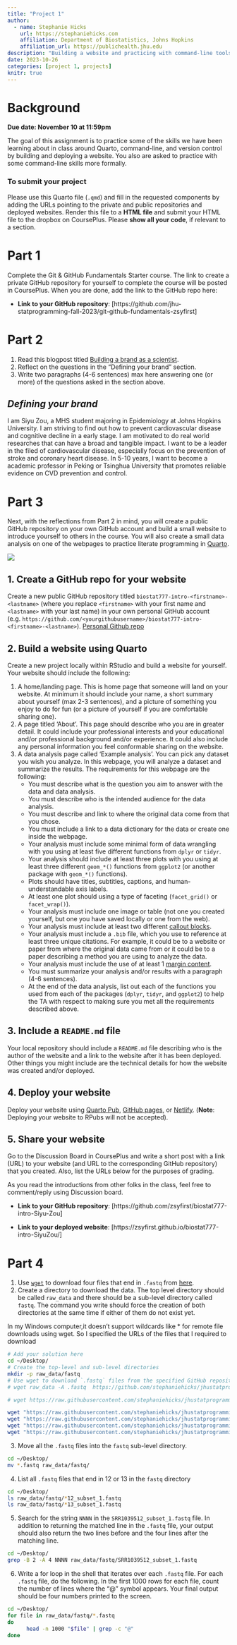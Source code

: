 ```yaml
---
title: "Project 1"
author: 
  - name: Stephanie Hicks
    url: https://stephaniehicks.com
    affiliation: Department of Biostatistics, Johns Hopkins
    affiliation_url: https://publichealth.jhu.edu
description: "Building a website and practicing with command-line tools"
date: 2023-10-26
categories: [project 1, projects]
knitr: true
---
```


# Background

**Due date: November 10 at 11:59pm**

The goal of this assignment is to practice some of the skills we have been learning about in class around Quarto, command-line, and version control by building and deploying a website. You also are asked to practice with some command-line skills more formally.

### To submit your project

Please use this Quarto file (`.qmd`) and fill in the requested components by adding the URLs pointing to the private and public repositories and deployed websites. Render this file to a **HTML file** and submit your HTML file to the dropbox on CoursePlus. Please **show all your code**, if relevant to a section.

# Part 1

Complete the Git & GitHub Fundamentals Starter course. The link to create a private GitHub repository for yourself to complete the course will be posted in CoursePlus. When you are done, add the link to the GitHub repo here:

-   **Link to your GitHub repository**: \[https://github.com/jhu-statprogramming-fall-2023/git-github-fundamentals-zsyfirst\]

# Part 2

1.  Read this blogpost titled [Building a brand as a scientist](https://www.stephaniehicks.com/blog/building-a-brand-as-a-scientist).
2.  Reflect on the questions in the "Defining your brand" section.
3.  Write two paragraphs (4-6 sentences) max here answering one (or more) of the questions asked in the section above. <br>

## *Defining your brand*

I am Siyu Zou, a MHS student majoring in Epidemiology at Johns Hopkins University. I am striving to find out how to prevent cardiovascular disease and cognitive decline in a early stage. I am motivated to do real world researches that can have a broad and tangible impact. I want to be a leader in the filed of cardiovascular disease, especially focus on the prevention of stroke and coronary heart disease. In 5-10 years, I want to become a academic professor in Peking or Tsinghua University that promotes reliable evidence on CVD prevention and control.

# Part 3

Next, with the reflections from Part 2 in mind, you will create a public GitHub repository on your own GitHub account and build a small website to introduce yourself to others in the course. You will also create a small data analysis on one of the webpages to practice literate programming in [Quarto](https://quarto.org).

![](../../images/quarto_schematic.png)

## 1. Create a GitHub repo for your website

Create a new public GitHub repository titled `biostat777-intro-<firstname>-<lastname>` (where you replace `<firstname>` with your first name and `<lastname>` with your last name) in your own personal GitHub account (e.g. `https://github.com/<yourgithubusername>/biostat777-intro-<firstname>-<lastname>`). [Personal Github repo](https://github.com/zsyfirst/biostat777-intro-Siyu-Zou)

## 2. Build a website using Quarto

Create a new project locally within RStudio and build a website for yourself. Your website should include the following:

1.  A home/landing page. This is home page that someone will land on your website. At minimum it should include your name, a short summary about yourself (max 2-3 sentences), and a picture of something you enjoy to do for fun (or a picture of yourself if you are comfortable sharing one).
2.  A page titled 'About'. This page should describe who you are in greater detail. It could include your professional interests and your educational and/or professional background and/or experience. It could also include any personal information you feel conformable sharing on the website.
3.  A data analysis page called 'Example analysis'. You can pick any dataset you wish you analyze. In this webpage, you will analyze a dataset and summarize the results. The requirements for this webpage are the following:
    -   You must describe what is the question you aim to answer with the data and data analysis.
    -   You must describe who is the intended audience for the data analysis.
    -   You must describe and link to where the original data come from that you chose.
    -   You must include a link to a data dictionary for the data or create one inside the webpage.
    -   Your analysis must include some minimal form of data wrangling with you using at least five different functions from `dplyr` or `tidyr`.
    -   Your analysis should include at least three plots with you using at least three different `geom_*()` functions from `ggplot2` (or another package with `geom_*()` functions).
    -   Plots should have titles, subtitles, captions, and human-understandable axis labels.
    -   At least one plot should using a type of faceting (`facet_grid()` or `facet_wrap()`).
    -   Your analysis must include one image or table (not one you created yourself, but one you have saved locally or one from the web).
    -   Your analysis must include at least two different [callout blocks](https://quarto.org/docs/authoring/callouts.html).
    -   Your analysis must include a `.bib` file, which you use to reference at least three unique citations. For example, it could be to a website or paper from where the original data came from or it could be to a paper describing a method you are using to analyze the data.
    -   Your analysis must include the use of at least 1 [margin content](https://www.stephaniehicks.com/jhustatprogramming2023/posts/2023-10-26-build-website/#margin-content).
    -   You must summarize your analysis and/or results with a paragraph (4-6 sentences).
    -   At the end of the data analysis, list out each of the functions you used from each of the packages (`dplyr`, `tidyr`, and `ggplot2`) to help the TA with respect to making sure you met all the requirements described above.

## 3. Include a `README.md` file

Your local repository should include a `README.md` file describing who is the author of the website and a link to the website after it has been deployed. Other things you might include are the technical details for how the website was created and/or deployed.

## 4. Deploy your website

Deploy your website using [Quarto Pub](https://quarto.org/docs/publishing/quarto-pub.html), [GitHub pages](https://quarto.org/docs/publishing/github-pages.html), or [Netlify](https://quarto.org/docs/publishing/netlify.html). (**Note**: Deploying your website to RPubs will not be accepted).

## 5. Share your website

Go to the Discussion Board in CoursePlus and write a short post with a link (URL) to your website (and URL to the corresponding GitHub repository) that you created. Also, list the URLs below for the purposes of grading.

As you read the introductions from other folks in the class, feel free to comment/reply using Discussion board.

-   **Link to your GitHub repository**: \[https://github.com/zsyfirst/biostat777-intro-Siyu-Zou\]

-   **Link to your deployed website**: \[https://zsyfirst.github.io/biostat777-intro-SiyuZou/\]

# Part 4

1.  Use [`wget`](https://www.gnu.org/software/wget) to download four files that end in `.fastq` from [here](https://github.com/stephaniehicks/jhustatprogramming2023/tree/main/data).
2.  Create a directory to download the data. The top level directory should be called `raw_data` and there should be a sub-level directory called `fastq`. The command you write should force the creation of both directories at the same time if either of them do not exist yet.

::: callout-warning
In my Windows computer,it doesn't support wildcards like \* for remote file downloads using wget. So I specified the URLs of the files that I required to download
:::

```bash
# Add your solution here
cd ~/Desktop/
# Create the top-level and sub-level directories
mkdir -p raw_data/fastq
# Use wget to download `.fastq` files from the specified GitHub repository
# wget raw_data -A .fastq  https://github.com/stephaniehicks/jhustatprogramming2023/tree/main/data

# wget https://raw.githubusercontent.com/stephaniehicks/jhustatprogramming2023/main/data/*.fastq -OutFile "~/Desktop/raw_data/fastq"

wget "https://raw.githubusercontent.com/stephaniehicks/jhustatprogramming2023/main/data/SRR1039508_subset_1.fastq"
wget "https://raw.githubusercontent.com/stephaniehicks/jhustatprogramming2023/main/data/SRR1039509_subset_1.fastq"
wget "https://raw.githubusercontent.com/stephaniehicks/jhustatprogramming2023/main/data/SRR1039512_subset_1.fastq"
wget "https://raw.githubusercontent.com/stephaniehicks/jhustatprogramming2023/main/data/SRR1039513_subset_1.fastq"
```

3.  Move all the `.fastq` files into the `fastq` sub-level directory.

```bash
cd ~/Desktop/
mv *.fastq raw_data/fastq/
```

4.  List all `.fastq` files that end in 12 or 13 in the `fastq` directory

```bash
cd ~/Desktop/
ls raw_data/fastq/*12_subset_1.fastq
ls raw_data/fastq/*13_subset_1.fastq
```

5.  Search for the string `NNNN` in the `SRR1039512_subset_1.fastq` file. In addition to returning the matched line in the `.fastq` file, your output should also return the two lines before and the four lines after the matching line.

```bash
cd ~/Desktop/
grep -B 2 -A 4 NNNN raw_data/fastq/SRR1039512_subset_1.fastq 
```

6.  Write a for loop in the shell that iterates over each `.fastq` file. For each `.fastq` file, do the following. In the first 1000 rows for each file, count the number of lines where the "\@" symbol appears. Your final output should be four numbers printed to the screen.

```bash
cd ~/Desktop/
for file in raw_data/fastq/*.fastq
do
      head -n 1000 "$file" | grep -c "@"
done
```
